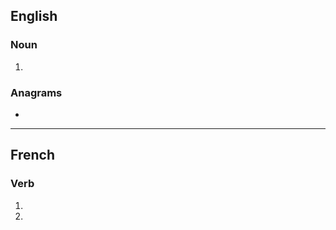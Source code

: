 ==English==

===Noun===
{{head|en|noun plural form}}

# {{plural of|acton|lang=en}}

===Anagrams===
* {{anagrams|en|Caston|Octans|cantos|cast on|octans}}

----

==French==

===Verb===
{{fr-verb-form}}

# {{conjugation of|acter||1|p|pres|ind|lang=fr}}
# {{conjugation of|acter||1|p|imp|lang=fr}}